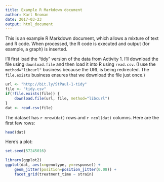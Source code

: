 ```yaml
---
title: Example R Markdown document
author: Karl Broman
date: 2017-03-23
output: html_document
---
```


This is an example R Markdown document, which allows a mixture of text
and R code. When processed, the R code is executed and output (for
example, a graph) is inserted.

I'll first load the "tidy" version of the data from Activity 1. I'll
download the file using `download.file` and then load it into R using
`read.csv`. (I use the `method="libcurl"` business because the URL is
being redirected. The `file.exists` business ensures that we download
the file just once.)

```r
url <- "http://bit.ly/StPaul-1-tidy"
file <- "tidy.csv"
if(!file.exists(file)) {
    download.file(url, file, method="libcurl")
}
dat <- read.csv(file)
```

The dataset has `r nrow(dat)` rows and `r ncol(dat)` columns.
Here are the first few rows:

```r
head(dat)
```

Here's a plot:

```r
set.seed(57245016)
```

```r
library(ggplot2)
ggplot(dat, aes(x=genotype, y=response)) +
    geom_jitter(position=position_jitter(0.08)) +
    facet_grid(treatment_time ~ strain)
```
